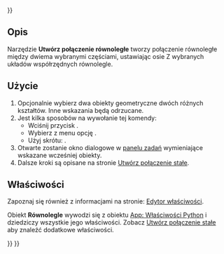 <languages/>
{{UnfinishedDocu{{#translation:}}}}

{{Docnav/pl
|[[Assembly_CreateJointDistance/pl|Utwórz połączenie dystansowe]]
|[[Assembly_CreateJointPerpendicular/pl|Utwórz połączenie prostopadłe]]
|[[Assembly_Workbench/pl|środowisko pracy Złożenie]]
|IconL=Assembly_CreateJointDistance.svg
|IconR=Assembly_CreateJointPerpendicular.svg
|IconC=Workbench_Assembly.svg
}}

<div class="mw-translate-fuzzy">
{{GuiCommand/pl
|Name=Assembly CreateJointParallel
|Name/pl=Złożenie: Utwórz połączenie równoległe 
|MenuLocation=Złożenie → Utwórz połączenie równoległe
|Workbenches=[[Assembly_Workbench/pl|Złożenie]]
|Shortcut={{KEY|N}}
|Version=1.0
|SeeAlso=
}}
</div>

<span id="Description"></span>
==Opis==

<div class="mw-translate-fuzzy">
Narzędzie '''Utwórz połączenie równoległe''' tworzy połączenie równoległe między dwiema wybranymi częściami, ustawiając osie Z wybranych układów współrzędnych równolegle.
</div>

<span id="Usage"></span>
==Użycie==

<div class="mw-translate-fuzzy">
# Opcjonalnie wybierz dwa obiekty geometryczne dwóch różnych kształtów. Inne wskazania będą odrzucane.
# Jest kilka sposobów na wywołanie tej komendy:
#* Wciśnij przycisk {{Button|[[Image:Assembly_CreateJointParallel.svg|16px]] '''Utwórz połączenie równoległe'''}}.
#* Wybierz z menu opcję {{MenuCommand|Złożenie → [[Image:Assembly_CreateJointParallel.svg|16px]] Utwórz połączenie równoległe}}.
#* Użyj skrótu: {{KEY|N}}.
# Otwarte zostanie okno dialogowe w [[Task_panel/pl|panelu zadań]] wymieniające wskazane wcześniej obiekty.
# Dalsze kroki są opisane na stronie [[Assembly_CreateJointFixed/pl#Użycie|Utwórz połączenie stałe]].
</div>

<span id="Properties"></span>
==Właściwości==

Zapoznaj się również z informacjami na stronie: [[Property_editor/pl|Edytor właściwości]].

Obiekt '''Równolegle''' wywodzi się z obiektu [[App_FeaturePython/pl|App: Właściwości Python]] i dziedziczy wszystkie jego właściwości. Zobacz [[Assembly_CreateJointFixed/pl#Właściwości|Utwórz połączenie stałe]] aby znaleźć dodatkowe właściwości.


{{Docnav/pl
|[[Assembly_CreateJointDistance/pl|Utwórz połączenie dystansowe]]
|[[Assembly_CreateJointPerpendicular/pl|Utwórz połączenie prostopadłe]]
|[[Assembly_Workbench/pl|środowisko pracy Złożenie]]
|IconL=Assembly_CreateJointDistance.svg
|IconR=Assembly_CreateJointPerpendicular.svg
|IconC=Workbench_Assembly.svg
}}

{{Assembly_Tools_navi{{#translation:}}}}
{{Userdocnavi{{#translation:}}}}
